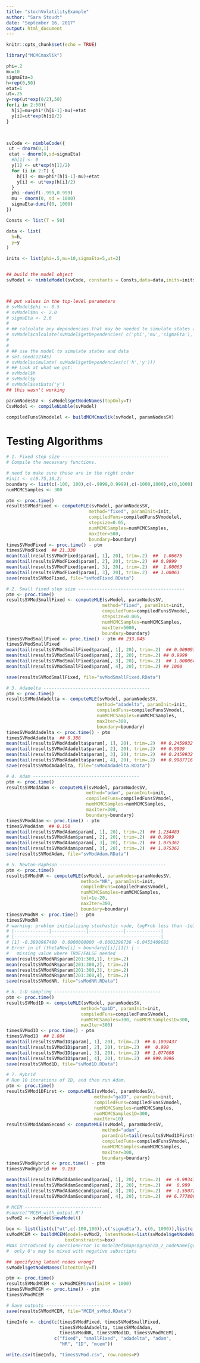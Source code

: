 ```yaml
---
title: "stochVolatilityExample"
author: "Sara Stoudt"
date: "September 16, 2017"
output: html_document
---
```


```r
knitr::opts_chunk$set(echo = TRUE)
```

```r
library("MCMCmaxlik")
```

```r
phi=.2
mu=10
sigmaEta=3
h=rep(0,50)
etat=1
ut=.25
y=rep(ut*exp(0/2),50)
for(i in 2:50){
  h[i]=mu+phi*(h[i-1]-mu)+etat
  y[i]=ut*exp(h[i]/2)
}

 
```

```r
svCode <- nimbleCode({
 ut ~ dnorm(0,1)
 etat ~ dnorm(0,sd=sigmaEta)
  #h[1] <- 0
  y[1] <- ut*exp(h[1]/2)
  for (i in 2:T) {
    h[i] <- mu+phi*(h[i-1]-mu)+etat
    y[i] <- ut*exp(h[i]/2)
  }
  phi ~dunif(-.999,0.999)
  mu ~ dnorm(0, sd = 1000)
  sigmaEta~dunif(0, 1000)
})

Consts <- list(T = 50)

data <- list(
  h=h,
  y=y
)

inits <- list(phi=.5,mu=10,sigmaEta=5,ut=2)


## build the model object
svModel <- nimbleModel(svCode, constants = Consts,data=data,inits=inits)



## put values in the top-level parameters
# svModel$phi <- 0.5
# svModel$mu <- 2.0
# sigmaEta <- 2.0
# 
# ## calculate any dependencies that may be needed to simulate states and data
# svModel$calculate(svModel$getDependencies( c('phi','mu','sigmaEta'), determOnly = TRUE))
# 
# 
# ## use the model to simulate states and data
# set.seed(12345)
# svModel$simulate( svModel$getDependencies(c('h','y')))
# ## Look at what we got:
# svModel$h
# svModel$y
# svModel$setData('y')
## this wasn't working

paramNodesSV <- svModel$getNodeNames(topOnly=T)
CsvModel <- compileNimble(svModel)
```

```r
compiledFunsSVmodelel <- buildMCMCmaxlik(svModel, paramNodesSV)

```


# Testing Algorithms

```r
# 1. Fixed step size ----------------------------------------
# Compile the necesvary functions.

# need to make sure these are in the right order
#init <- c(0.75,10,2)
boundary <- list(c(-100, 100),c(-.9999,0.9999),c(-1000,1000),c(0,1000))
numMCMCSamples <- 300

ptm <- proc.time()
resultsSVModFixed <- computeMLE(svModel, paramNodesSV,
                               method="fixed", paramInit=init,
                               compiledFuns=compiledFunsSVmodelel,
                               stepsize=0.05,
                               numMCMCSamples=numMCMCSamples,
                               maxIter=500,
                               boundary=boundary)
timesSVModFixed <- proc.time() - ptm
timesSVModFixed  ## 21.330 
mean(tail(resultsSVModFixed$param[, 1], 20), trim=.2)  ##  1.06675
mean(tail(resultsSVModFixed$param[, 2], 20), trim=.2)  ## 0.9999
mean(tail(resultsSVModFixed$param[, 3], 20), trim=.2)  ##  1.00063
mean(tail(resultsSVModFixed$param[, 3], 20), trim=.2)  ## 1.00063
save(resultsSVModFixed, file="svModFixed.RData")
```

```r
# 2. Small fixed step size ----------------------------------------
ptm <- proc.time()
resultsSVModSmallFixed <- computeMLE(svModel, paramNodesSV,
                                    method="fixed", paramInit=init,
                                    compiledFuns=compiledFunsSVmodel,
                                    stepsize=0.005,
                                    numMCMCSamples=numMCMCSamples,
                                    maxIter=5000,
                                    boundary=boundary)
timesSVModSmallFixed <- proc.time() - ptm ## 233.045 
timesSVModSmallFixed  
mean(tail(resultsSVModSmallFixed$param[, 1], 20), trim=.2)  ## 0.9090979
mean(tail(resultsSVModSmallFixed$param[, 2], 20), trim=.2) ## 0.9999
mean(tail(resultsSVModSmallFixed$param[, 3], 20), trim=.2)  ## 1.000064
mean(tail(resultsSVModSmallFixed$param[, 4], 20), trim=.2) ## 1000 

save(resultsSVModSmallFixed, file="svModSmallFixed.RData")
```

```r
# 3. Adadelta ----------------------------------------
ptm <- proc.time()
resultsSVModAdadelta <- computeMLE(svModel, paramNodesSV,
                                  method="adadelta", paramInit=init,
                                  compiledFuns=compiledFunsSVmodel,
                                  numMCMCSamples=numMCMCSamples,
                                  maxIter=300,
                                  boundary=boundary)
timesSVModAdadelta <- proc.time() - ptm
timesSVModAdadelta  ## 0.386 
mean(tail(resultsSVModAdadelta$param[, 1], 20), trim=.2)  ## 0.2459932
mean(tail(resultsSVModAdadelta$param[, 2], 20), trim=.2)  ## 0.9999
mean(tail(resultsSVModAdadelta$param[, 3], 20), trim=.2)  ## 0.2459932
mean(tail(resultsSVModAdadelta$param[, 4], 20), trim=.2)  ## 0.9987716
save(resultsSVModAdadelta, file="svModAdadelta.RData")

```

```r

# 4. Adam ----------------------------------------
ptm <- proc.time()
resultsSVModAdam <- computeMLE(svModel, paramNodesSV,
                              method="adam", paramInit=init,
                              compiledFuns=compiledFunsSVmodel,
                              numMCMCSamples=numMCMCSamples,
                              maxIter=300,
                              boundary=boundary)
timesSVModAdam <- proc.time() - ptm
timesSVModAdam  ## 0.150 
mean(tail(resultsSVModAdam$param[, 1], 20), trim=.2)  ## 1.234483
mean(tail(resultsSVModAdam$param[, 2], 20), trim=.2)  ## 0.9999
mean(tail(resultsSVModAdam$param[, 3], 20), trim=.2)  ## 1.075362
mean(tail(resultsSVModAdam$param[, 3], 20), trim=.2)  ## 1.075362
save(resultsSVModAdam, file="svModAdam.RData")

```

```r
# 5. Newton-Raphson ----------------------------------------
ptm <- proc.time()
resultsSVModNR <- computeMLE(svModel, paramNodes=paramNodesSV,
                            method="NR", paramInit=init,
                            compiledFuns=compiledFunsSVmodel,
                            numMCMCSamples=numMCMCSamples,
                            tol=1e-20,
                            maxIter=300,
                            boundary=boundary)
timesSVModNR <- proc.time() - ptm
timesSVModNR 
# warning: problem initializing stochastic node, logProb less than -1e12
# |-------------|-------------|-------------|-------------|
# |-------------------------------------------------------|
# [1] -0.3890967480  0.0000000000 -0.0001298736 -0.0453409685
# Error in if (thetaNew[i] < boundary[[i]][1]) { : 
#   missing value where TRUE/FALSE needed
mean(resultsSVModNR$param[201:300,1], trim=.2)
mean(resultsSVModNR$param[201:300,2], trim=.2) 
mean(resultsSVModNR$param[201:300,3], trim=.2)
mean(resultsSVModNR$param[201:300,4], trim=.2)
save(resultsSVModNR, file="svModNR.RData")
```

```r
# 6. 1-D sampling ----------------------------------------
ptm <- proc.time()
resultsSVMod1D <- computeMLE(svModel, paramNodesSV,
                            method="ga1D", paramInit=init,
                            compiledFuns=compiledFunsSVmodel,
                            numMCMCSamples=300, numMCMCSamples1D=300, 
                            maxIter=300)
timesSVMod1D <- proc.time() - ptm
timesSVMod1D  ## 1.884 
mean(tail(resultsSVMod1D$param[, 1], 20), trim=.2)  ## 0.1099437
mean(tail(resultsSVMod1D$param[, 2], 20), trim=.2)  ##  0.999
mean(tail(resultsSVMod1D$param[, 3], 20), trim=.2)  ## 1.077608
mean(tail(resultsSVMod1D$param[, 4], 20), trim=.2)  ## 999.9996
save(resultsSVMod1D, file="svMod1D.RData")

```


```r
# 7. Hybrid
# Run 10 iterations of 1D, and then run Adam.
ptm <- proc.time()
resultsSVMod1DFirst <- computeMLE(svModel, paramNodesSV,
                                 method="ga1D", paramInit=init,
                                 compiledFuns=compiledFunsSVmodel,
                                 numMCMCSamples=numMCMCSamples, 
                                 numMCMCSamples1D=300, 
                                 maxIter=10)
resultsSVModAdamSecond <- computeMLE(svModel, paramNodesSV,
                                    method="adam", 
                                    paramInit=tail(resultsSVMod1DFirst$param, 1),
                                    compiledFuns=compiledFunsSVmodel,
                                    numMCMCSamples=numMCMCSamples,
                                    maxIter=300,
                                    boundary=boundary)
timesSVModHybrid <- proc.time() - ptm
timesSVModHybrid ##  9.153 

mean(tail(resultsSVModAdamSecond$param[, 1], 20), trim=.2)  ## -9.993417
mean(tail(resultsSVModAdamSecond$param[, 2], 20), trim=.2)  ##  0.999
mean(tail(resultsSVModAdamSecond$param[, 3], 20), trim=.2)  ## -1.550725
mean(tail(resultsSVModAdamSecond$param[, 4], 20), trim=.2)  ## 6.777809

```

```r
# MCEM -----------------------------
#source("MCEM_with_output.R")
svMod2 <- svModel$newModel()

box <- list(list(c("ut",c(-100,100)),c('sigmaEta'), c(0, 1000)),list(c("phi"),c(-0.9999, 0.9999)),list(c("mu"),c(-Inf,Inf)))
svModMCEM <- buildMCEM(model=svMod2, latentNodes=list(svModel$getNodeNames(latentOnly=T)),
                      boxConstraints=box)
#NAs introduced by coercionError in modelDef$maps$graphID_2_nodeName[graphID] : 
#  only 0's may be mixed with negative subscripts

## specifying latent nodes wrong?
svModel$getNodeNames(latentOnly=T)

ptm <- proc.time()
resultsSVModMCEM <- svModMCEM$run(initM = 1000) 
timesSVModMCEM <- proc.time() - ptm
timesSVModMCEM 

# Save outputs ------------------------
save(resultsSVModMCEM, file="MCEM_svMod.RData")
```

```r
timeInfo <- cbind(c(timesSVModFixed, timesSVModSmallFixed,
                    timesSVModAdadelta, timesSVModAdam,
                    timesSVModNR, timesSVMod1D, timesSVModMCEM),
                  c("fixed", "smallFixed", "adadelta", "adam",
                    "NR", "1D", "mcem"))

write.csv(timeInfo, "timesSVMod.csv", row.names=F)

```